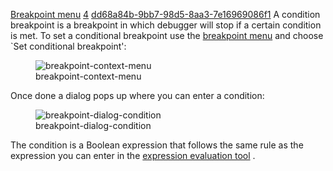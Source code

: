 [[Property:title|Breakpoint menu]]
[[Property:weight|4]]
[[Property:uuid|dd68a84b-9bb7-98d5-8aa3-7e16969086f1]]
A condition breakpoint is a breakpoint in which debugger will stop if a certain condition is met. To set a conditional breakpoint use the [[Breakpoint editing|breakpoint menu]]  and choose `Set conditional breakpoint': 

[[Image:breakpoint-context-menu]]  

Once done a dialog pops up where you can enter a condition:

[[Image:breakpoint-dialog-condition]]  

The condition is a Boolean expression that follows the same rule as the expression you can enter in the [[Expression evaluation|expression evaluation tool]] . <br/>


{{caution|If you enter an expression that is not supported or which raises an error during evaluation, by default the condition is considered as True (then the debugger will stop) }}

{{seealso|<br/>
[[Breakpoint editing|Breakpoint menu]]  <br/>
[[Breakpoint commands|Breakpoints commands]]  <br/>
[[Breakpoint information command|Breakpoint information command]]  <br/>
[[Expression evaluation|Expression evaluation tool]]  <br/>
}}




